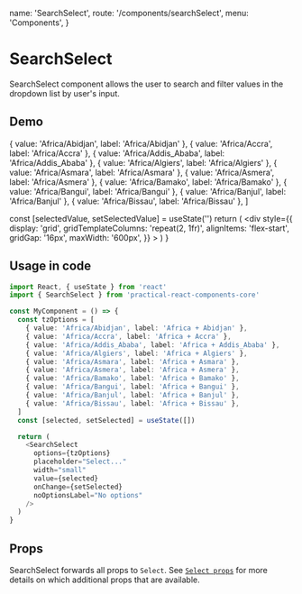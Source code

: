  name: 'SearchSelect',
  route: '/components/searchSelect',
  menu: 'Components',
}


# SearchSelect

SearchSelect component allows the user to search and filter values in the dropdown list
by user's input.

## Demo

  { value: 'Africa/Abidjan', label: 'Africa/Abidjan' },
  { value: 'Africa/Accra', label: 'Africa/Accra' },
  { value: 'Africa/Addis_Ababa', label: 'Africa/Addis_Ababa' },
  { value: 'Africa/Algiers', label: 'Africa/Algiers' },
  { value: 'Africa/Asmara', label: 'Africa/Asmara' },
  { value: 'Africa/Asmera', label: 'Africa/Asmera' },
  { value: 'Africa/Bamako', label: 'Africa/Bamako' },
  { value: 'Africa/Bangui', label: 'Africa/Bangui' },
  { value: 'Africa/Banjul', label: 'Africa/Banjul' },
  { value: 'Africa/Bissau', label: 'Africa/Bissau' },
]

  const [selectedValue, setSelectedValue] = useState('')
  return (
    <div
      style={{
        display: 'grid',
        gridTemplateColumns: 'repeat(2, 1fr)',
        alignItems: 'flex-start',
        gridGap: '16px',
        maxWidth: '600px',
      }}
    >
      <SearchSelectField
        label="Default: Filled variant"
        options={tzOptions}
        placeholder="Select..."
        width="medium"
        value={selectedValue}
        onChange={setSelectedValue}
        noOptionsLabel="No options"
      />
      <SearchSelectField
        label="Framed variant (with check icon as marker)"
        options={tzOptions}
        placeholder="Select..."
        width="medium"
        variant="framed"
        value={selectedValue}
        onChange={setSelectedValue}
        noOptionsLabel="No options"
        selectMarker="check"
      />
      <SearchSelectField
        label="Transparent variant"
        options={tzOptions}
        placeholder="Select..."
        width="medium"
        variant="transparent"
        value={selectedValue}
        onChange={setSelectedValue}
        noOptionsLabel="No options"
      />
    </div>
  )
}

<DemoComponent />

## Usage in code

```typescript
import React, { useState } from 'react'
import { SearchSelect } from 'practical-react-components-core'

const MyComponent = () => {
  const tzOptions = [
    { value: 'Africa/Abidjan', label: 'Africa + Abidjan' },
    { value: 'Africa/Accra', label: 'Africa + Accra' },
    { value: 'Africa/Addis_Ababa', label: 'Africa + Addis_Ababa' },
    { value: 'Africa/Algiers', label: 'Africa + Algiers' },
    { value: 'Africa/Asmara', label: 'Africa + Asmara' },
    { value: 'Africa/Asmera', label: 'Africa + Asmera' },
    { value: 'Africa/Bamako', label: 'Africa + Bamako' },
    { value: 'Africa/Bangui', label: 'Africa + Bangui' },
    { value: 'Africa/Banjul', label: 'Africa + Banjul' },
    { value: 'Africa/Bissau', label: 'Africa + Bissau' },
  ]
  const [selected, setSelected] = useState([])

  return (
    <SearchSelect
      options={tzOptions}
      placeholder="Select..."
      width="small"
      value={selected}
      onChange={setSelected}
      noOptionsLabel="No options"
    />
  )
}
```

## Props

SearchSelect forwards all props to `Select`.
See [`Select props`](#components/select)
for more details on which additional props that are available.

<Props of="SearchSelect" />
